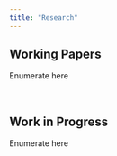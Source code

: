 ```yaml
---
title: "Research"
---
```


## Working Papers

Enumerate here

<br>

## Work in Progress

Enumerate here
